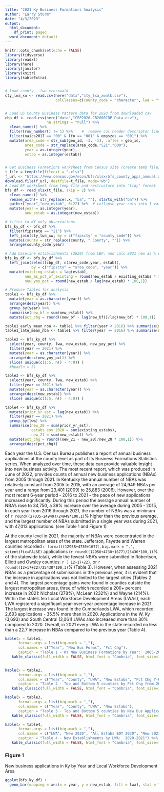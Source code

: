 ```yaml
---
title: "2021 Ky Business Formations Analysis"
author: "Larry Sturm"
date: "4/3/2023"
output:
  html_document:
    df_print: paged
  word_document: default
---
```


```r
knitr::opts_chunk$set(echo = FALSE)
library(tidyverse)
library(readxl)
library(here)
library(janitor)
library(knitr)
library(kableExtra)


# load county - lwa crosswalk 
cty_lwa_xw <- read.csv(here("data","cty_lxa_xwalk.csv"),
                       colClasses=c(county_code = "character", lwa = "factor"))


# Load US County Business Pattern data for 2020 from downloaded csv
cbp_df <- read.csv(here("data","CBP2020.CB2000CBP-Data.csv"),
                   na.strings = "null") %>%
  clean_names() %>% 
  filter(row_number() != 1) %>%    #  remove col header descriptor line
  filter(naics2017 == "00" & lfo == "001" & empszes == "001") %>% 
  mutate(area_code = str_sub(geo_id, -3, -1), .after = geo_id,
         area_code = str_replace(area_code,"S21","000"),
         year = as.integer(year),
         estab = as.integer(estab))


# Get Business Formations worksheet from Census site (create temp file)
t_file = tempfile(fileext = ".xlsx")
f_url <- "https://www.census.gov/econ/bfs/xlsx/bfs_county_apps_annual.xlsx"
download.file(f_url, destfile=t_file, mode='wb')
# Load BF worksheet from temp file and restructure into "tidy" format 
bfs_df <- read_xlsx(t_file, skip = 2) %>% 
  clean_names() %>% 
  rename_with(~ str_replace(.x, "ba", ""), starts_with("ba")) %>% 
  gather("year","new_estab", 6:22) %>%  # collapse year cols into 1 var: year
  mutate(year = as.integer(year),
         new_estab = as.integer(new_estab))

# filter to KY-only observations
bfs_ky_df <- bfs_df %>%
  filter(fipstate == "21") %>%
  left_join(cty_lwa_xw, by = c("fipscty" = "county_code")) %>% 
  mutate(county = str_replace(county, " County", "")) %>%
  arrange(county_code,year)

# Add baseline establishments (2020) from CBP, and calc 2021 new as % of base
bfs_ky_df <- bfs_ky_df %>% 
  left_join(select(cbp_df, c(area_code,year, estab)), 
            by = c("fipscty" = "area_code", "year")) %>% 
  mutate(existing_estabs = lag(estab),
         new_as_pct_of_existing = round(new_estab / existing_estabs * 100,1),
         new_yoy_pct = round(new_estab / lag(new_estab) * 100,1))

# Produce Tables for analysis
table1 <- bfs_ky_df %>%
  mutate(year = as.character(year)) %>% 
  arrange(desc(year)) %>% 
  group_by(year) %>% 
  summarise(new_bf = sum(new_estab)) %>% 
  mutate(pct_chg = round((new_bf - lag(new_bf))/lag(new_bf) * 100,1))

table1_early_mean_nba <- table1 %>% filter(year < 2016) %>% summarise(mean_nba = mean(new_bf))
table1_late_mean_nba <- table1 %>% filter(year >= 2016) %>% summarise(mean_nba = mean(new_bf))

table2 <- bfs_ky_df %>%
  select(year, county, lwa, new_estab, new_yoy_pct) %>% 
  filter(year == 2021) %>% 
  mutate(year = as.character(year)) %>% 
  arrange(desc(new_yoy_pct)) %>%
  slice( unique(c(1:5, n() - 4:0)) )
  #head(n = 5)

table3 <- bfs_ky_df %>%
  select(year, county, lwa, new_estab) %>% 
  filter(year == 2021) %>% 
  mutate(year = as.character(year)) %>% 
  arrange(desc(new_estab)) %>% 
  slice( unique(c(1:5, n() - 4:0)) )

table4 <- bfs_ky_df %>%
  mutate(prior_yr_est = lag(new_estab)) %>% 
  filter(year == 2021) %>%
  group_by(lwa) %>% 
  summarise(new_20 = sum(prior_yr_est),
            estabs_eoy_2020 = sum(existing_estabs),
            new_21 = sum(new_estab)) %>% 
  mutate(pct_chg = round((new_21 - new_20)/new_20 * 100,1)) %>% 
  arrange(desc(pct_chg))
```

Each year the U.S. Census Bureau publishes a report of annual business applications at the county level as part of its Business Formations Statistics series. When analyzed over time, these data can provide valuable insight into new business activity. The most recent report, which was produced in June of 2022, provides counts of annual new business applications (NBAs) from 2005 through 2021. In Kentucky the annual number of NBAs was relatively constant from 2005 to 2015, with an average of 24,949 NBAs per year and a range from 23,401 (2009) to 25,883 (2006). However, over the most recent 6-year period - 2016 to 2021 - the pace of new applications increased significantly. During this period the average annual number of NBA's rose to 34,750, a 39% increase over the average during 2005 - 2015, In each year from 2016 through 2021, the number of NBAs was a minimum of `r round((27035-24949)/24949*100,1)`% higher than the previous average, and the largest number of NBAs submitted in a single year was during 2021, with 47,013 applications. (see Table 1 and Figure 1)

At the county level in 2021, the majority of NBAs were concentrated in the largest metropolitan areas of the state. Jefferson, Fayette and Warren counties recorded `r format((12958+4730+1677),big.mark = ",", scientific=FALSE)` applications (`r round((12958+4730+1677)/25430*100,1)`% of the statewide total), while the fewest NBA's were submitted in Robertson, Elliott and Owsley counties: `r ( 12+17+22)`, or `r round((12+17+22)/25430*100,1)`% (Table 3). However, when assessing 2021 NBAs as a percentage of submissions in the previous year, it is evident that the increase in applications was not limited to the largest cities (Tables 2 and 4). The largest percentage gains were found in counties outside the largest metropolitan areas, three of which recorded a 200+ percent increase in 2021: Nicholas (278%), McLean (232%) and Wayne (214%).  Within the state's ten Local Workforce Development Areas (LWAs), each LWA registered a significant year-over-year percentage increase in 2021. The largest increase was found in the Cumberlands LWA, which recorded 2,693 applications - 35.5% more than in 2020. Applications in the W. Ky (3,693) and South Central (3,061) LWAs also increased more than 30% compared to 2020. Overall, in 2021 every LWA in the state recorded no less than a 22.7 increase in NBAs compared to the previous year (Table 4).

\newpage
```r

kable(x = table1,
      format.args = list(big.mark = ","),
      col.names = c("Year", "New Bus Forms", "Pct Chg"),
      caption = "Table 1 - KY New Business Formations by Year:  2005-2021") %>%
   kable_classic(full_width = FALSE, html_font = "Cambria", font_size=16)
  
```

```r

kable(x = table2,
      format.args = list(big.mark = ","),
      col.names = c("Year", "County", "LWA", "New Estabs", "Pct Chg Y-O-Y"),
      caption = "Table 2 - Top and Bottom 5 counties by Pct Chg from 2020") %>%
   kable_classic(full_width = FALSE, html_font = "Cambria", font_size=16)
```

\newpage
```r

kable(x = table3,
      format.args = list(big.mark = ","),
      col.names = c("Year", "County", "LWA", "New Estabs"),
      caption = "Table 3 - Top and Bottom 5 counties by New Bus Applications 2021") %>%
   kable_classic(full_width = FALSE, html_font = "Cambria", font_size=16)
```

```r

kable(x = table4,
      format.args = list(big.mark = ","),
      col.names = c("LWA", "New 2020", "All Estabs EOY 2020", "New 2021", "Pct Chg"),
      caption = "Table 4 - New Establishments by LWA:  2020-2021") %>%
   kable_classic(full_width = FALSE, html_font = "Cambria", font_size=16)

```
\newpage
### Figure 1

New business applications in Ky by Year and Local Workforce Development Area

```r
ggplot(bfs_ky_df) +
  geom_bar(mapping = aes(x = year, y = new_estab, fill = lwa), stat = "identity")
```
